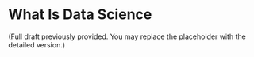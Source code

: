 # What Is Data Science

(Full draft previously provided. You may replace the placeholder with the detailed version.)